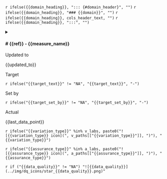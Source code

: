 `r ifelse({{domain_heading}}, "::: {#domain_header}", "")`
`r ifelse({{domain_heading}}, "### {{domain}}", "")`
`r ifelse({{domain_heading}}, cols_header_text, "")`
`r ifelse({{domain_heading}}, ":::", "")`

<details>
<summary>

<div class="outer_flex">
<h4 class="measure_title"># {{ref}} - {{measure_name}}</h4>

<div class="inner_flex">

<div class="mini_card wide_card">
<div class="mini_card_key">
  Updated to
</div>
<div class="mini_card_value `r ifelse({{stale_data}}, "stale", "fresh")`">
  {{updated_to}}
</div>
</div>


<div class="mini_card">
<div class="mini_card_key">
  Target
</div>
<div class="mini_card_value">
  `r ifelse("{{target_text}}" != "NA", "{{target_text}}", "-")`
</div>
</div>

<div class="mini_card">
<div class="mini_card_key">
  Set by
</div>
<div class="mini_card_value">
  `r ifelse("{{target_set_by}}" != "NA", "{{target_set_by}}", "-")`
</div>
</div>

<div class="mini_card">
<div class="mini_card_key">
  Actual
</div>
<div class="mini_card_value">
  {{last_data_point}}
</div>
</div>


<div class="spc_logo">
  `r ifelse("{{variation_type}}" %in% v_labs, paste0("![{{variation_type}} icon](", v_paths[["{{variation_type}}"]], ")"), "{{variation_type}}")`
</div>

<div class="spc_logo">
  `r ifelse("{{assurance_type}}" %in% a_labs, paste0("![{{assurance_type}} icon](", a_paths[["{{assurance_type}}"]], ")"), "{{assurance_type}}")`
</div>

<div class="spc_logo">
  `r if ("{{data_quality}}" != "NA") "![{{data_quality}}](../img/dq_icons/star_{{data_quality}}.png)"`
</div>

</div>
</div>
</summary>

<div class="details_content">

  `r if ("{{report_comment}}" != "NA") "<span class='report_comment'>{{report_comment}}</span>"`
  
  ![{{measure_name}} plot]({{spc_plot_uri}})
  
  `r if ("{{rebase_comment}}" != "NA") "Rebase comments: {{rebase_comment}}"`
  
  Accountable Person: `r ifelse("{{accountable_person}}" != "NA", "{{accountable_person}}", "-")`
  
  `r if ("{{reviewed_at}}" != "NA") "Reviewed at: {{reviewed_at}}"`
  
  `r if ("{{escalated_to}}" != "NA") "Escalated (if needed) to: {escalated_to}}"`
  
  Data Owner: `r ifelse("{{data_owner}}" != "NA", "{{data_owner}}", "-")`

</div>
</details>
